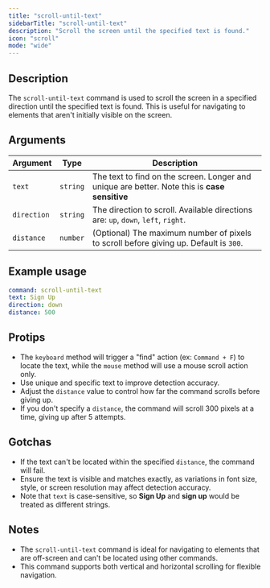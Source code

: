 ```yaml
---
title: "scroll-until-text"
sidebarTitle: "scroll-until-text"
description: "Scroll the screen until the specified text is found."
icon: "scroll"
mode: "wide"
---
```



<Replay />
<Example />

## Description

The `scroll-until-text` command is used to scroll the screen in a specified direction until the specified text is found. This is useful for navigating to elements that aren't initially visible on the screen.

## Arguments

| Argument    | Type     | Description                                                                                   |
| ----------- | -------- | --------------------------------------------------------------------------------------------- |
| `text`      | `string` | The text to find on the screen. Longer and unique are better. Note this is **case sensitive** |
| `direction` | `string` | The direction to scroll. Available directions are: `up`, `down`, `left`, `right`.             |
| `distance`  | `number` | (Optional) The maximum number of pixels to scroll before giving up. Default is `300`.         |

## Example usage

```yaml
command: scroll-until-text
text: Sign Up
direction: down
distance: 500
```

## Protips

- The `keyboard` method will trigger a "find" action (ex: `Command + F`) to locate the text, while the `mouse` method will use a mouse scroll action only.
- Use unique and specific text to improve detection accuracy.
- Adjust the `distance` value to control how far the command scrolls before giving up.
- If you don't specify a `distance`, the command will scroll 300 pixels at a time, giving up after 5 attempts.

## Gotchas

- If the text can't be located within the specified `distance`, the command will fail.
- Ensure the text is visible and matches exactly, as variations in font size, style, or screen resolution may affect detection accuracy.
- Note that `text` is case-sensitive, so **Sign Up** and **sign up** would be treated as different strings.

## Notes

- The `scroll-until-text` command is ideal for navigating to elements that are off-screen and can't be located using other commands.
- This command supports both vertical and horizontal scrolling for flexible navigation.
